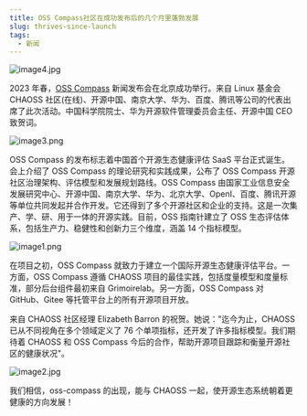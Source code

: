 ```yaml
---
title: OSS Compass社区在成功发布后的几个月里蓬勃发展
slug: thrives-since-launch
tags:
  - 新闻
---
```


![image4.jpg](media/launch.jpg)

2023 年春，[OSS Compass](https://oss-compass.org) 新闻发布会在北京成功举行。来自 Linux 基金会 CHAOSS 社区(在线)、开源中国、南京大学、华为、百度、腾讯等公司的代表出席了此次活动。中国科学院院士、华为开源软件管理委员会主任、开源中国 CEO 致贺词。

<!--truncate-->

![image3.png](media/index.png)

OSS Compass 的发布标志着中国首个开源生态健康评估 SaaS 平台正式诞生。会上介绍了 OSS Compass 的理论研究和实践成果，公布了 OSS Compass 开源社区治理架构、评估模型和发展规划路线。OSS Compass 由国家工业信息安全发展研究中心、开源中国、南京大学、华为、北京大学、OpenI、百度、腾讯开源等单位共同发起并合作开发。它还得到了多个开源社区和企业的支持。这是一次集产、学、研、用于一体的开源实践。目前，OSS 指南针建立了 OSS 生态评估体系，包括生产力、稳健性和创新力三个维度，涵盖 14 个指标模型。

![image1.png](media/ecosystem.png)

在项目之初，OSS Compass 就致力于建立一个国际开源生态健康评估平台。一方面，OSS Compass 遵循 CHAOSS 项目的最佳实践，包括度量模型和度量标准，部分后台组件最初来自 Grimoirelab。另一方面，OSS Compass 对 GitHub、Gitee 等托管平台上的所有开源项目开放。

来自 CHAOSS 社区经理 Elizabeth Barron 的祝贺。她说："迄今为止，CHAOSS 已从不同视角在多个领域定义了 76 个单项指标，还开发了许多指标模型。我们期待着 CHAOSS 和 OSS Compass 今后的合作，帮助开源项目跟踪和衡量开源社区的健康状况"。

![image2.jpg](media/elizabeth.jpg)

我们相信，oss-compass 的出现，能与 CHAOSS 一起，使开源生态系统朝着更健康的方向发展！

[oss-compass]: https://oss-compass.org
